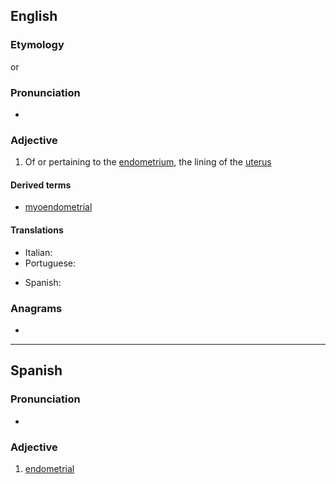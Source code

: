 ==English==

===Etymology===
{{suffix|en|endometrium|al}} or {{prefix|en|endo|metrial}}

===Pronunciation===
* {{IPA|en|/ˌendəˈmiːtɹi.əl/}}

===Adjective===
{{en-adj|-}}

# {{lb|en|anatomy}} Of or pertaining to the [[endometrium]], the lining of the [[uterus]]

====Derived terms====
* [[myoendometrial]]

====Translations====
{{trans-top|of or pertaining to the endometrium}}
* Italian: {{t|it|endometriale}}
* Portuguese: {{t|pt|endometrial}}
{{trans-mid}}
* Spanish: {{t|es|endometrial}}
{{trans-bottom}}

===Anagrams===
* {{anagrams|en|a=adeeilmnort|maloriented}}

----

==Spanish==

===Pronunciation===
{{es-IPA}}
* {{rhymes|es|al}}

===Adjective===
{{es-adj|pl=endometriales}}

# [[#English|endometrial]]